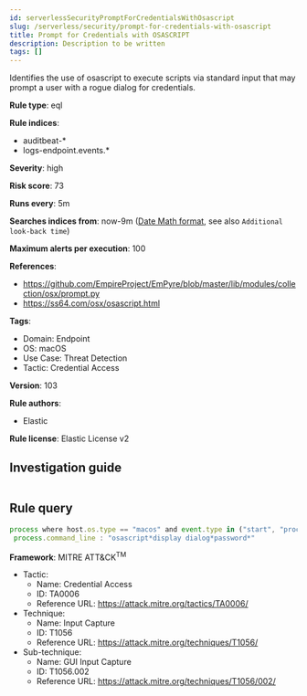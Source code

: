 ```yaml
---
id: serverlessSecurityPromptForCredentialsWithOsascript
slug: /serverless/security/prompt-for-credentials-with-osascript
title: Prompt for Credentials with OSASCRIPT
description: Description to be written
tags: []
---
```


<div id="prompt-for-credentials-with-osascript"></div>

Identifies the use of osascript to execute scripts via standard input that may prompt a user with a rogue dialog for credentials.

**Rule type**: eql

**Rule indices**: 

* auditbeat-*
* logs-endpoint.events.*

**Severity**: high

**Risk score**: 73

**Runs every**: 5m

**Searches indices from**: now-9m ([Date Math format](((ref))/common-options.html#date-math), see also <DocLink id="serverlessSecurityRulesUiCreate" section="set-the-rules-schedule">`Additional look-back time`</DocLink>)

**Maximum alerts per execution**: 100

**References**: 

* https://github.com/EmpireProject/EmPyre/blob/master/lib/modules/collection/osx/prompt.py
* https://ss64.com/osx/osascript.html

**Tags**: 

* Domain: Endpoint
* OS: macOS
* Use Case: Threat Detection
* Tactic: Credential Access

**Version**: 103

**Rule authors**: 

* Elastic

**Rule license**: Elastic License v2

## Investigation guide

```markdown

```

## Rule query

```js
process where host.os.type == "macos" and event.type in ("start", "process_started") and process.name : "osascript" and
 process.command_line : "osascript*display dialog*password*"

```

**Framework**: MITRE ATT&CK<sup>TM</sup>

* Tactic:
    * Name: Credential Access
    * ID: TA0006
    * Reference URL: https://attack.mitre.org/tactics/TA0006/
* Technique:
    * Name: Input Capture
    * ID: T1056
    * Reference URL: https://attack.mitre.org/techniques/T1056/
* Sub-technique:
    * Name: GUI Input Capture
    * ID: T1056.002
    * Reference URL: https://attack.mitre.org/techniques/T1056/002/

